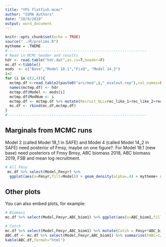 ```yaml
---
title: "YFS flatfish mcmc"
author: "SSMA Authors"
date: "10/9/2018"
output: word_document
---
```


```r
knitr::opts_chunk$set(echo = TRUE)
source("../R/prelims.R")
mytheme = .THEME
#---------------------------------------------------------------
# Read in MCMC header and results
hdr <- read.table("hdr.dat",as.is=T,header=F)
mc.df <-tibble()
mods  <- c("Base","Model 18.1","FixQ", "Model 14.2")
i=2
for (i in c(2,4)){
  mctmp.df <-read_table2(paste0("arc/mod",i,"_evalout.rep"),col_names=FALSE) 
  names(mctmp.df) <- hdr
  mctmp.df$Model <- mods[i]
  mctmp.df$ModNum <- i
  mctmp.df <- mctmp.df %>% mutate(Recruit_NLL=rec_like_1+rec_like_2+rec_like_3+rec_like_4, Selectivity_NLL=sel_like1+sel_like2+sel_like3)
  mc.df <- rbind(mc.df,mctmp.df)
}
#---------------------------------------------------------------

```

## Marginals from MCMC runs
Model 2 (called Model 18_1 in SAFE) and Model 4 (called Model 14_2 in SAFE) need posterior of Fmsy, maybe on one figure?.
For Model 18.1 (new base) need posteriors of Fmsy Bmsy, ABC biomass 2018, ABC biomass 2019, FSB and mean log recruitment.

```r
# All Fmsy
 mc.df %>% select(Model,Fmsyr) %>% 
  ggplot(aes(x=Fmsyr,fill=Model)) + geom_density(alpha=.4) + mytheme+ scale_y_continuous(breaks=NULL) + xlab("Fmsy") + xlim(c(0,.3))
```

## Other plots
You can also embed plots, for example:

```r
# Biomass 
mc.df %>% select(Model,Fmsyr,ABC_biom1) %>% ggplot(aes(x=ABC_biom1,fill=Model)) + geom_density(alpha=.4) + mytheme+ scale_y_continuous(breaks=NULL) + xlab("Biomass (kt)") 

```

```r
# Catch 
mc.df %>% select(Model,Fmsyr,ABC_biom1) %>% mutate(Catch = Fmsyr*ABC_biom1) %>% ggplot(aes(x=Catch,fill=Model)) + geom_density(alpha=.4) + mytheme+ scale_y_continuous(breaks=NULL) + xlab("2019 Fmsy x Biomass")
ABC.df <- mc.df %>% select(Model,Fmsyr,ABC_biom1) %>% summarise(FABC=1/mean(1/Fmsyr),Biomass=exp(mean(log(ABC_biom1))),ABC=FABC*Biomass)
kable(ABC.df,format="html")

```

